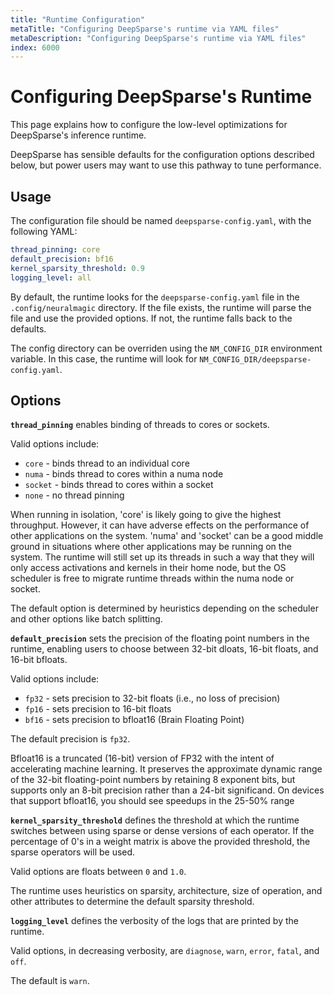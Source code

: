 ```yaml
---
title: "Runtime Configuration"
metaTitle: "Configuring DeepSparse's runtime via YAML files"
metaDescription: "Configuring DeepSparse's runtime via YAML files"
index: 6000
---
```


# Configuring DeepSparse's Runtime

This page explains how to configure the low-level optimizations for DeepSparse's inference runtime. 

DeepSparse has sensible defaults for the configuration options described below, but power
users may want to use this pathway to tune performance.

## Usage

The configuration file should be named `deepsparse-config.yaml`, with the following YAML:

```yaml
thread_pinning: core
default_precision: bf16
kernel_sparsity_threshold: 0.9
logging_level: all
```

By default, the runtime looks for the `deepsparse-config.yaml` file in the `.config/neuralmagic` directory. If
the file exists, the runtime will parse the file and use the provided options. If not, the runtime falls back to the defaults.

The config directory can be overriden using the `NM_CONFIG_DIR` environment variable. In this case, the runtime will look for `NM_CONFIG_DIR/deepsparse-config.yaml`.

## Options

**`thread_pinning`** enables binding of threads to cores or sockets.

Valid options include:
- `core` - binds thread to an individual core
- `numa` - binds thread to cores within a numa node
- `socket` - binds thread to cores within a socket
- `none` - no thread pinning

When running in isolation, 'core' is likely going to give the highest throughput. However, it can have adverse effects 
on the performance of other applications on the system. 'numa' and 'socket' can be a good middle ground 
in situations where other applications may be running on the system. The runtime 
will still set up its threads in such a way that they will only access activations and kernels in their home node, 
but the OS scheduler is free to migrate runtime threads within the numa node or socket.

The default option is determined by heuristics depending on the scheduler and other options like batch splitting.

**`default_precision`** sets the precision of the floating point numbers in the runtime, enabling
users to choose between 32-bit dloats, 16-bit floats, and 16-bit bfloats.

Valid options include:
- `fp32` - sets precision to 32-bit floats (i.e., no loss of precision)
- `fp16` - sets precision to 16-bit floats
- `bf16` - sets precision to bfloat16 (Brain Floating Point)

The default precision is `fp32`. 

Bfloat16 is a truncated (16-bit) version of FP32 with the intent of accelerating machine learning.
It preserves the approximate dynamic range of the 32-bit floating-point numbers by retaining 8 exponent bits,
but supports only an 8-bit precision rather than a 24-bit significand. On devices that support bfloat16,
you should see speedups in the 25-50% range 

**`kernel_sparsity_threshold`** defines the threshold at which the runtime switches between
using sparse or dense versions of each operator. If the percentage of 0's in a weight matrix
is above the provided threshold, the sparse operators will be used.

Valid options are floats between `0` and `1.0`.

The runtime uses heuristics on sparsity, architecture, size of operation, and other attributes to 
determine the default sparsity threshold.

**`logging_level`** defines the verbosity of the logs that are printed by the runtime.

Valid options, in decreasing verbosity, are `diagnose`, `warn`, `error`, `fatal`, and `off`. 

The default is `warn`.